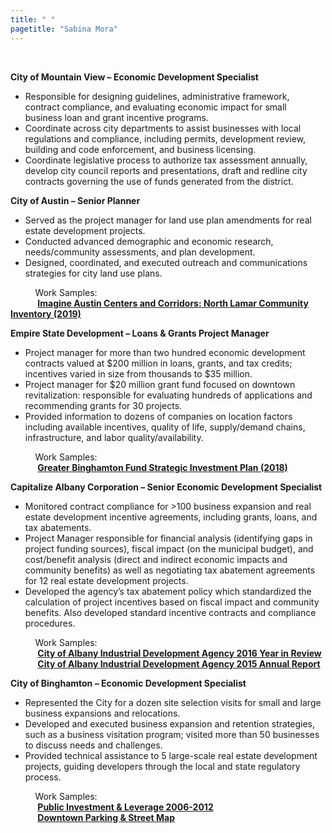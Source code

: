 ```yaml
---
title: " "
pagetitle: "Sabina Mora"
---
```


<link rel="stylesheet" href="styles.css" type="text/css">

&nbsp;  


**City of Mountain View – Economic Development Specialist**

* Responsible for designing guidelines, administrative framework, contract compliance, and evaluating economic impact for small business loan and grant incentive programs. 
* Coordinate across city departments to assist businesses with local regulations and compliance, including permits, development review, building and code enforcement, and business licensing. 
* Coordinate legislative process to authorize tax assessment annually, develop city council reports and presentations, draft and redline city contracts governing the use of funds generated from the district. 

**City of Austin – Senior Planner**

* Served as the project manager for land use plan amendments for real estate development projects. 
* Conducted advanced demographic and economic research, needs/community assessments, and plan development. 
* Designed, coordinated, and executed outreach and communications strategies for city land use plans.

|           Work Samples:

|            **[Imagine Austin Centers and Corridors: North Lamar Community Inventory (2019)](./files/NLamar.pdf)**


**Empire State Development – Loans & Grants Project Manager**

* Project manager for more than two hundred economic development contracts valued at $200 million in loans, grants, and tax credits; incentives varied in size from thousands to $35 million. 
* Project manager for $20 million grant fund focused on downtown revitalization: responsible for evaluating hundreds of applications and recommending grants for 30 projects. 
* Provided information to dozens of companies on location factors including available incentives, quality of life, supply/demand chains, infrastructure, and labor quality/availability.

|           Work Samples:

|            **[Greater Binghamton Fund Strategic Investment Plan (2018)](./files/GBF_SIP.pdf)**


**Capitalize Albany Corporation – Senior Economic Development Specialist**

* Monitored contract compliance for >100 business expansion and real estate development incentive agreements, including grants, loans, and tax abatements. 
* Project Manager responsible for financial analysis (identifying gaps in project funding sources), fiscal impact (on the municipal budget), and cost/benefit analysis (direct and indirect economic impacts and community benefits) as well as negotiating tax abatement agreements for 12 real estate development projects. 
* Developed the agency’s tax abatement policy which standardized the calculation of project incentives based on fiscal impact and community benefits. Also developed standard incentive contracts and compliance procedures. 

|           Work Samples:

|            **[City of Albany Industrial Development Agency 2016 Year in Review](./files/AlbID_A2016.pdf)**
|            **[City of Albany Industrial Development Agency 2015 Annual Report](./files/AlbIDA_2015.pdf)**


**City of Binghamton – Economic Development Specialist**

* Represented the City for a dozen site selection visits for small and large business expansions and relocations.
* Developed and executed business expansion and retention strategies, such as a business visitation program; visited more than 50 businesses to discuss needs and challenges. 
* Provided technical assistance to 5 large-scale real estate development projects, guiding developers through the local and state regulatory process. 

|           Work Samples:

|            **[Public Investment & Leverage 2006-2012](./files/Maps_Bing.pdf)**
|            **[Downtown Parking & Street Map](./files/bing_dt_map.pdf)**
